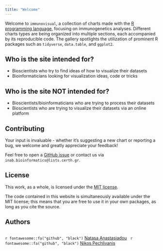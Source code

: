 ```yaml
---
title: "Welcome"
---
```


Welcome to `immunovisual`, a collection of charts made with the [R programming language](https://www.r-project.org/about.html), focusing on immunogenetics analyses. Different charts types are being organized into multiple sections, each accompanied by its reproducible code. The gallery spotlights the utilization of prominent R packages such as `tidyverse`, `data.table`, and `ggplot2`.

## Who is the site intended for?

-   Bioscientists who try to find ideas of how to visualize their datasets
-   Bioinformaticians looking for visualization ideas, code or tricks

## Who is the site ΝΟΤ intended for?

-   Bioscientists/bioinformaticians who are trying to process their datasets
-   Bioscientists who are trying to visualize their datasets via an online platform

## Contributing

Your input is invaluable - whether it's suggesting a new chart or reporting a bug, we welcome and greatly appreciate your feedback!

Feel free to open a [GitHub issue](https://github.com/NatAnastas/immunovisual/issues) or contact us via `inab.bioinformatics@lists.certh.gr`.

## License

This work, as a whole, is licensed under the [MIT license](https://github.com/NatAnastas/immunovisual/blob/main/LICENSE).

The code contained in this website is simultaneously available under the MIT license; this means that you are free to use it in your own packages, as long as you cite the source.

## Authors

```r

```

`r fontawesome::fa("github", "black")` [Natasa Anastasiadou](https://github.com/NatAnastas)   `r fontawesome::fa("github", "black")` [Nikos Pechlivanis](https://github.com/npechl)
